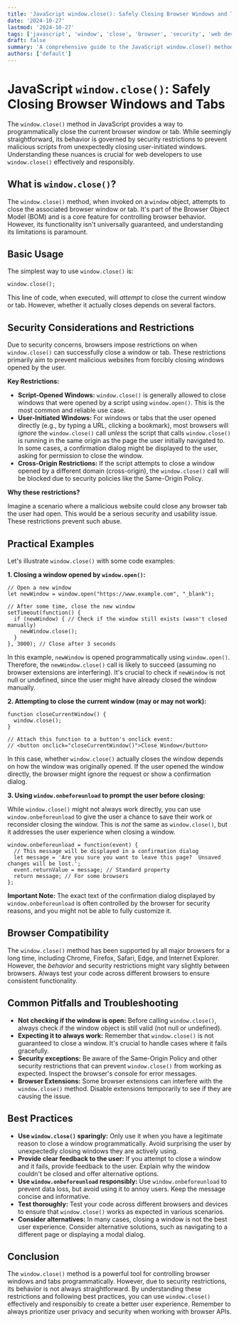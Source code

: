 ```yaml
---
title: 'JavaScript window.close(): Safely Closing Browser Windows and Tabs'
date: '2024-10-27'
lastmod: '2024-10-27'
tags: ['javascript', 'window', 'close', 'browser', 'security', 'web development', 'frontend']
draft: false
summary: 'A comprehensive guide to the JavaScript window.close() method, covering its functionality, security considerations, limitations, and best practices for safely closing browser windows and tabs programmatically.'
authors: ['default']
---
```


# JavaScript `window.close()`: Safely Closing Browser Windows and Tabs

The `window.close()` method in JavaScript provides a way to programmatically close the current browser window or tab. While seemingly straightforward, its behavior is governed by security restrictions to prevent malicious scripts from unexpectedly closing user-initiated windows. Understanding these nuances is crucial for web developers to use `window.close()` effectively and responsibly.

## What is `window.close()`?

The `window.close()` method, when invoked on a `window` object, attempts to close the associated browser window or tab. It's part of the Browser Object Model (BOM) and is a core feature for controlling browser behavior. However, its functionality isn't universally guaranteed, and understanding its limitations is paramount.

## Basic Usage

The simplest way to use `window.close()` is:

```plaintext
window.close();
```

This line of code, when executed, will _attempt_ to close the current window or tab. However, whether it actually closes depends on several factors.

## Security Considerations and Restrictions

Due to security concerns, browsers impose restrictions on when `window.close()` can successfully close a window or tab. These restrictions primarily aim to prevent malicious websites from forcibly closing windows opened by the user.

**Key Restrictions:**

- **Script-Opened Windows:** `window.close()` is generally allowed to close windows that were opened by a script using `window.open()`. This is the most common and reliable use case.
- **User-Initiated Windows:** For windows or tabs that the user opened directly (e.g., by typing a URL, clicking a bookmark), most browsers will _ignore_ the `window.close()` call _unless_ the script that calls `window.close()` is running in the same origin as the page the user initially navigated to. In some cases, a confirmation dialog might be displayed to the user, asking for permission to close the window.
- **Cross-Origin Restrictions:** If the script attempts to close a window opened by a different domain (cross-origin), the `window.close()` call will be blocked due to security policies like the Same-Origin Policy.

**Why these restrictions?**

Imagine a scenario where a malicious website could close any browser tab the user had open. This would be a serious security and usability issue. These restrictions prevent such abuse.

## Practical Examples

Let's illustrate `window.close()` with some code examples:

**1. Closing a window opened by `window.open()`:**

```plaintext
// Open a new window
let newWindow = window.open("https://www.example.com", "_blank");

// After some time, close the new window
setTimeout(function() {
  if (newWindow) { // Check if the window still exists (wasn't closed manually)
    newWindow.close();
  }
}, 3000); // Close after 3 seconds
```

In this example, `newWindow` is opened programmatically using `window.open()`. Therefore, the `newWindow.close()` call is likely to succeed (assuming no browser extensions are interfering). It's crucial to check if `newWindow` is not null or undefined, since the user might have already closed the window manually.

**2. Attempting to close the current window (may or may not work):**

```plaintext
function closeCurrentWindow() {
  window.close();
}

// Attach this function to a button's onclick event:
// <button onclick="closeCurrentWindow()">Close Window</button>
```

In this case, whether `window.close()` actually closes the window depends on how the window was originally opened. If the user opened the window directly, the browser might ignore the request or show a confirmation dialog.

**3. Using `window.onbeforeunload` to prompt the user before closing:**

While `window.close()` might not always work directly, you can use `window.onbeforeunload` to give the user a chance to save their work or reconsider closing the window. This is _not_ the same as `window.close()`, but it addresses the user experience when closing a window.

```plaintext
window.onbeforeunload = function(event) {
  // This message will be displayed in a confirmation dialog
  let message = 'Are you sure you want to leave this page?  Unsaved changes will be lost.';
  event.returnValue = message; // Standard property
  return message; // For some browsers
};
```

**Important Note:** The exact text of the confirmation dialog displayed by `window.onbeforeunload` is often controlled by the browser for security reasons, and you might not be able to fully customize it.

## Browser Compatibility

The `window.close()` method has been supported by all major browsers for a long time, including Chrome, Firefox, Safari, Edge, and Internet Explorer. However, the _behavior_ and security restrictions might vary slightly between browsers. Always test your code across different browsers to ensure consistent functionality.

## Common Pitfalls and Troubleshooting

- **Not checking if the window is open:** Before calling `window.close()`, always check if the window object is still valid (not null or undefined).
- **Expecting it to always work:** Remember that `window.close()` is not guaranteed to close a window. It's crucial to handle cases where it fails gracefully.
- **Security exceptions:** Be aware of the Same-Origin Policy and other security restrictions that can prevent `window.close()` from working as expected. Inspect the browser's console for error messages.
- **Browser Extensions:** Some browser extensions can interfere with the `window.close()` method. Disable extensions temporarily to see if they are causing the issue.

## Best Practices

- **Use `window.close()` sparingly:** Only use it when you have a legitimate reason to close a window programmatically. Avoid surprising the user by unexpectedly closing windows they are actively using.
- **Provide clear feedback to the user:** If you attempt to close a window and it fails, provide feedback to the user. Explain why the window couldn't be closed and offer alternative options.
- **Use `window.onbeforeunload` responsibly:** Use `window.onbeforeunload` to prevent data loss, but avoid using it to annoy users. Keep the message concise and informative.
- **Test thoroughly:** Test your code across different browsers and devices to ensure that `window.close()` works as expected in various scenarios.
- **Consider alternatives:** In many cases, closing a window is not the best user experience. Consider alternative solutions, such as navigating to a different page or displaying a modal dialog.

## Conclusion

The `window.close()` method is a powerful tool for controlling browser windows and tabs programmatically. However, due to security restrictions, its behavior is not always straightforward. By understanding these restrictions and following best practices, you can use `window.close()` effectively and responsibly to create a better user experience. Remember to always prioritize user privacy and security when working with browser APIs.
